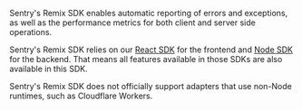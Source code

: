 <Alert>

Sentry's Remix SDK enables automatic reporting of errors and exceptions, as well as the performance metrics for both client and server side operations.

</Alert>

Sentry's Remix SDK relies on our [React SDK](/platforms/javascript/guides/react/) for the frontend and [Node SDK](/platforms/node) for the backend. That means all features available in those SDKs are also available in this SDK.

<Alert title='Non-Node Support' level='warning'>

Sentry's Remix SDK does not officially support adapters that use non-Node runtimes, such as Cloudflare Workers.

</Alert>
